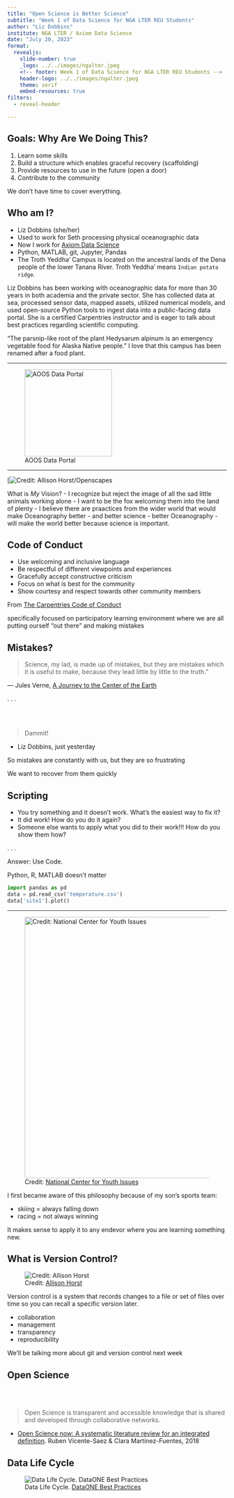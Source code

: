 ```yaml
---
title: "Open Science is Better Science"
subtitle: "Week 1 of Data Science for NGA LTER REU Students"
author: "Liz Dobbins"
institute: NGA LTER / Axiom Data Science
date: "July 20, 2023"
format:
  revealjs:
    slide-number: true
    _logo: ../../images/ngalter.jpeg
    <!-- footer: Week 1 of Data Science for NGA LTER REU Students -->
    header-logo: ../../images/ngalter.jpeg
    theme: serif
    embed-resources: true
filters:
  - reveal-header

---
```


## Goals: Why Are We Doing This?

::: {.incremental}
1. Learn some skills
2. Build a structure which enables graceful recovery (scaffolding)
3. Provide resources to use in the future (open a door)
4. Contribute to the community
:::

::: {.notes}
We don't have time to cover everything. 

:::

## Who am I?


- Liz Dobbins (she/her)
- Used to work for Seth processing physical oceanographic data
- Now I work for [Axiom Data Science](https://www.axiomdatascience.com)
- Python, MATLAB, git, Jupyter, Pandas
- The Troth Yeddha' Campus is located on the ancestral lands of the Dena people of the lower Tanana River. Troth Yeddha' means `Indian potato ridge`. 

::: {.notes}
Liz Dobbins has been working with oceanographic data for more than 30 years in both academia and the private sector. She has collected data at sea, processed sensor data, mapped assets, utilized numerical models, and used open-source Python tools to ingest data into a public-facing data portal. She is a certified Carpentries instructor and is eager to talk about best practices regarding scientific computing.

"The parsnip-like root of the plant Hedysarum alpinum is an emergency vegetable food for Alaska Native people." I love that this campus has been renamed after a food plant.
:::

---


![AOOS Data Portal](images/aoos_screenshot.png){width=200 fig-alt="a map showing air temperature measurement in the Gulf of Alaska"}


---

[![Credit: [Allison Horst/Openscapes](https://openscapes.org/approach.html)](https://openscapes.org/images/page_imgs/horst_openscapes_champions.jpg){fig-alt="Sad animals working alone are welcomed by a smiling fox to a land of bounty."}

::: {.notes}
What is _My_ Vision?
- I recognize but reject the image of all the sad little animals working alone
- I want to be the fox welcoming them into the land of plenty
- I believe there are praactices from the wider world that would make Oceanography better
- and better science - better Oceanography - will make the world better because science is important.
:::


## Code of Conduct

- Use welcoming and inclusive language
- Be respectful of different viewpoints and experiences
- Gracefully accept constructive criticism
- Focus on what is best for the community
- Show courtesy and respect towards other community members

From [The Carpentries Code of Conduct](https://docs.carpentries.org/topic_folders/policies/code-of-conduct.html)

::: {.notes}
specifically focused on participatory learning environment
where we are all putting ourself "out there" and making mistakes
:::


## Mistakes?


> Science, my lad, is made up of mistakes, but they are mistakes which it is useful to make, because they lead little by little to the truth.” 

― Jules Verne, [A Journey to the Center of the Earth](https://www.google.com/books/edition/A_Journey_to_the_Centre_of_the_Earth/d9EZAAAAYAAJ?hl=en&gbpv=1&printsec=frontcover)

. . .

<br />
<br />

> Dammit!

- Liz Dobbins, just yesterday

::: {.notes}
So mistakes are constantly with us, but they are so frustrating

We want to recover from them quickly
:::


## Scripting

* You try something and it doesn't work. What's the easiest way to fix it?
* It did work!  How do you do it again?
* Someone else wants to apply what you did to their work!!! How do you show them how?

. . .

Answer: Use Code.  

Python, R, MATLAB doesn't matter

```python
import pandas as pd
data = pd.read_csv('temperature.csv')
data['site1'].plot()
```


---

<!-- Growth Mindset -->

![Credit: [National Center for Youth Issues](https://ncyi.org/product/growthmindsetremindersp/)](images/RPD-001-Growth-Mindset-Reminders-Poster.jpeg){height=600}

::: {.notes}
I first became aware of this philosophy because of my son's sports team:

* skiing = always falling down
* racing = not always winning

It makes sense to apply it to any endevor where you are learning something new.
:::


## What is Version Control?

![Credit: [Allison Horst](https://allisonhorst.com/git-github)](https://cdn.myportfolio.com/45214904-6a61-4e23-98d6-b140f8654a40/78587c8b-fa99-4c94-bce2-026cf4e588b5_rw_1920.png?h=a9bcd5a907323d4cb9806a7c75fad319){fig-alt="A drawing of rock climbing monsters."}


::: {.notes}
Version control is a system that records changes to a file or set of files over time so you can recall a specific version later.

- collaboration
- management
- transparency
- reproducibility

We'll be talking more about git and version control next week
:::

## Open Science

<br />
<br />

> Open Science is transparent and accessible knowledge that is shared and developed through collaborative networks.

- [Open Science now: A systematic literature review for an integrated definition](https://doi.org/10.1016/j.jbusres.2017.12.043). Ruben Vicente-Saez & Clara Martinez-Fuentes, 2018

## Data Life Cycle

![Data Life Cycle. [DataONE Best Practices](https://dataoneorg.github.io/Education/bestpractices/)](images/dataone_data_life_cycle.png)


::: {.notes}
:::
